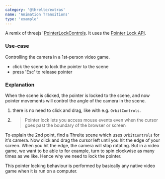```yaml
---
category: '@threlte/extras'
name: 'Animation Transitions'
type: 'example'
---
```


A remix of threejs' [PointerLockControls](https://threejs.org/docs/#examples/en/controls/PointerLockControls). It uses the [Pointer Lock API](https://developer.mozilla.org/en-US/docs/Web/API/Pointer_Lock_API).

### Use-case

Controlling the camera in a 1st-person video game.

- click the scene to lock the pointer to the scene
- press 'Esc' to release pointer

<Example path="camera/pointer-lock-controls" />

### Explanation

When the scene is clicked, the pointer is locked to the scene, and now pointer movements will control the angle of the camera in the scene.

1. there is no need to click and drag, like with e.g. `OrbitControls`.
2. > Pointer lock lets you access mouse events even when the cursor goes past the boundary of the browser or screen

To explain the 2nd point, find a Threlte scene which uses `OrbitControls` for it's camera. Now click and drag the cursor left until you hit the edge of your screen.
When you hit the edge, the camera will stop rotating. But in a video game, we want to be able to for example, turn to spin clockwise as many times as we like. Hence why we need to lock the pointer.

This pointer locking behaviour is performed by basically any native video game when it is run on a computer.
